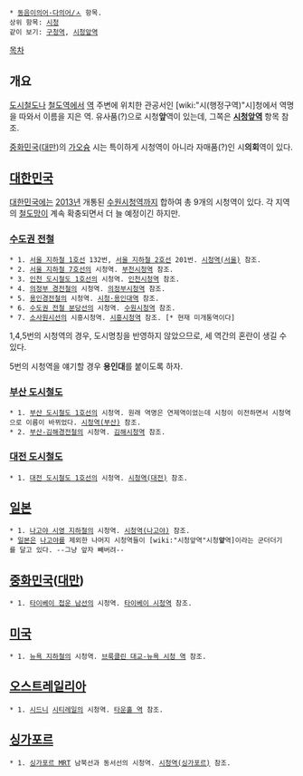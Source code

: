  * [[동음이의어·다의어/ㅅ]] 항목.
 상위 항목: [[시청]]
 같이 보기: [[구청역]], [[시청앞역]]

[[목차]]
== 개요 ==
[[도시철도]]나 [[철도]]역에서 [[역]] 주변에 위치한 관공서인 [wiki:"시(행정구역)"시]청에서 역명을 따와서 이름을 지은 역. 유사품(?)으로 시청'''앞'''역이 있는데, 그쪽은 '''[[시청앞역]]''' 항목 참조.

[[중화민국]]([[대만]])의 [[가오슝]] 시는 특이하게 시청역이 아니라 자매품(?)인 시'''의회'''역이 있다. 

== [[대한민국]] ==
[[대한민국]]에는 [[2013년]] 개통된 [[수원시청역]]까지 합하여 총 9개의 시청역이 있다. 각 지역의 [[철도]]망이 계속 확충되면서 더 늘 예정이긴 하지만.

=== [[수도권 전철]] ===
 * 1. [[서울 지하철 1호선]] 132번, [[서울 지하철 2호선]] 201번. [[시청역(서울)]] 참조.
 * 2. [[서울 지하철 7호선]]의 시청역. [[부천시청역]] 참조.
 * 3. [[인천 도시철도 1호선]]의 시청역. [[인천시청역]] 참조.
 * 4. [[의정부 경전철]]의 시청역. [[의정부시청역]] 참조.
 * 5. [[용인경전철]]의 시청역. [[시청·용인대역]] 참조.
 * 6. [[수도권 전철 분당선]]의 시청역. [[수원시청역]] 참조. 
 * 7. [[소사원시선]]의 시흥시청역. [[시흥시청역]] 참조. [* 현재 미개통역이다]

1,4,5번의 시청역의 경우, 도시명칭을 반영하지 않았으므로, 세 역간의 혼란이 생길 수 있다.

5번의 시청역을 얘기할 경우 '''용인대'''를 붙이도록 하자. 
=== [[부산 도시철도]] ===
 * 1. [[부산 도시철도 1호선]]의 시청역. 원래 역명은 연제역이었는데 시청이 이전하면서 시청역으로 이름이 바뀌었다. [[시청역(부산)]] 참조.
 * 2. [[부산-김해경전철]]의 시청역. [[김해시청역]] 참조.

=== [[대전 도시철도]] ===
 * 1. [[대전 도시철도 1호선]]의 시청역. [[시청역(대전)]] 참조.

== [[일본]] ==
 * 1. [[나고야 시영 지하철]]의 시청역. [[시청역(나고야)]] 참조.
 * [[일본]]은 [[나고야]]를 제외한 나머지 시청역들이 [wiki:"시청앞역"시청'''앞'''역]이라는 군더더기를 달고 있다. --그냥 앞자 빼버려--

== [[중화민국]]([[대만]]) ==
 * 1. [[타이베이 첩운 남선]]의 시청역. [[타이베이 시청역]] 참조.

== [[미국]] ==
 * 1. [[뉴욕 지하철]]의 시청역. [[브룩클린 대교-뉴욕 시청 역]] 참조.

== [[오스트레일리아]] ==
 * 1. [[시드니]] [[시티레일]]의 시청역. [[타운홀 역]] 참조.

== [[싱가포르]] ==
 * 1. [[싱가포르 MRT]] 남북선과 동서선의 시청역. [[시청역(싱가포르)]] 참조.
